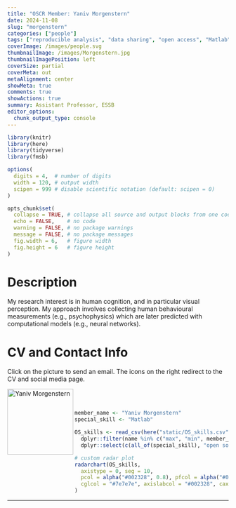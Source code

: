 ```yaml
---
title: "OSCR Member: Yaniv Morgenstern"
date: 2024-11-08
slug: "morgenstern"
categories: ["people"]
tags: ["reproducible analysis", "data sharing", "open access", "Matlab", "school-essb"] # top 3 categories + unique + school
coverImage: /images/people.svg
thumbnailImage: /images/Morgenstern.jpg
thumbnailImagePosition: left
coverSize: partial
coverMeta: out
metaAlignment: center
showMeta: true
comments: true
showActions: true
summary: Assistant Professor, ESSB
editor_options: 
  chunk_output_type: console
---
```


```r

library(knitr)
library(here)
library(tidyverse)
library(fmsb)

options(
  digits = 4,  # number of digits
  width = 120, # output width
  scipen = 999 # disable scientific notation (default: scipen = 0)
)

opts_chunk$set(
  collapse = TRUE, # collapse all source and output blocks from one code chunk into a single block
  echo = FALSE,    # no code
  warning = FALSE, # no package warnings
  message = FALSE, # no package messages
  fig.width = 6,   # figure width
  fig.height = 6   # figure height
)

```

# Description

My research interest is in human cognition, and in particular visual perception. My approach involves collecting human behavioural measurements (e.g., psychophysics) which are later predicted with computational models (e.g., neural networks).

# CV and Contact Info

Click on the picture to send an email. The icons on the right redirect to the CV and social media page.

<!-- EMAIL -->
<p>
  <a href="mailto:morgenstern@essb.eur.nl">
  <img border="0" alt="Yaniv Morgenstern" src="/images/Morgenstern.jpg" width="150" height="150" align="left">
  </a>
</p>

<!-- CV -->
<p align="center">
  <a href="https://www.dropbox.com/scl/fi/wyao548jjtqs0divg255r/YanivMorgensternCV.pdf?rlkey=die68mcma56iwynv87qrrk31q&st=eh1cox90&dl=0" class="fa fa-file fa-2x" style="color:#00B969;">
  </a>
</p>

<!-- GOOGLE SCHOLAR -->
<p align="center">
  <a href="https://scholar.google.com/citations?user=hlcfRkYAAAAJ&hl=en" class="ai ai-google-scholar fa-2x" style="color:#000000;">
  </a>
</p>

<BR><BR>

<!-- # Expertise -->

```r

member_name <- "Yaniv Morgenstern"
special_skill <- "Matlab"

OS_skills <- read_csv(here("static/OS_skills.csv")) %>%
  dplyr::filter(name %in% c("max", "min", member_name)) %>%
  dplyr::select(c(all_of(special_skill), "open source software", "open access", "data management", "reproducible analysis", "data sharing", "preregistration"))

# custom radar plot
radarchart(OS_skills,
  axistype = 0, seg = 10,
  pcol = alpha("#002328", 0.8), pfcol = alpha("#00B969", 0.6), plwd = 4, centerzero = TRUE, # polygon
  cglcol = "#7e7e7e", axislabcol = "#002328", caxislabels = seq(0, 10, 2), cglwd = 0.8 # grid
)

```

***


